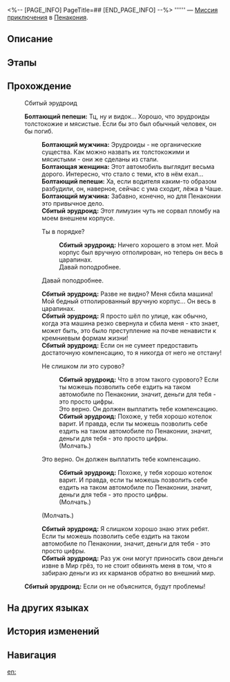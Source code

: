 <%-- [PAGE_INFO]
PageTitle=##
[END_PAGE_INFO] --%>
{{Дополнить|Диалоги.}}
{{Миссия Инфобокс
|id              = 4340102
|Название        = 
|Изображение     = Миссия .png
|Тип             = Миссия приключения
|Событие         = 
|Глава           = 
|Условия         = Завершена [[Миссия Освоения]] «[[Сказания Золотого века]]»
|Персонажи       = Болтающая женщина; Болтающий мужчина; Болтающий пепеши; Первопроходец; Сбитый эрудроид
|СтартЛокация    = [[Пенакония]] — [[Золотой миг]]
|Мир             = Пенакония
|Предыдущая      = 
|Следующая       = 
|Награды         = Конденсированный эфир*2; Кредиты*3 000
}}
'''''' — [[Миссия приключения]] в [[Пенакония]].

==Описание==
{{Описание|<!--официальное описание из Перекрёстка судеб-->}}

==Этапы==


==Прохождение==
{{Дополнить}}

:{{Диалог|?}} Сбитый эрудроид
:'''Болтающий пепеши:''' Тц, ну и видок... Хорошо, что эрудроиды толстокожие и мясистые. Если бы это был обычный человек, он бы погиб.
::'''Болтающий мужчина:''' Эрудроиды - не органические существа. Как можно назвать их толстокожими и мясистыми - они же сделаны из стали.
::'''Болтающая женщина:''' Этот автомобиль выглядит весьма дорого. Интересно, что стало с теми, кто в нём ехал...
::'''Болтающий пепеши:''' Ха, если водителя каким-то образом разбудили, он, наверное, сейчас с ума сходит, лёжа в Чаше.
::'''Болтающий мужчина:''' Забавно, конечно, но для Пенаконии это привычное дело.
::'''Сбитый эрудроид:''' Этот лимузин чуть не сорвал пломбу на моем внешнем корпусе.
::{{Диалог|Стрелка}} Ты в порядке?
:::'''Сбитый эрудроид:''' Ничего хорошего в этом нет. Мой корпус был вручную отполирован, но теперь он весь в царапинах.
:::Давай поподробнее.
::{{Диалог|Стрелка}} Давай поподробнее.
::'''Сбитый эрудроид:''' Разве не видно? Меня сбила машина! Мой бедный отполированный вручную корпус... Он весь в царапинах.
::'''Сбитый эрудроид:''' Я просто шёл по улице, как обычно, когда эта машина резко свернула и сбила меня - кто знает, может быть, это было преступление на почве ненависти к кремниевым формам жизни!
::'''Сбитый эрудроид:''' Если он не сумеет предоставить достаточную компенсацию, то я никогда от него не отстану!
::{{Диалог|Стрелка}} Не слишком ли это сурово?
:::'''Сбитый эрудроид:''' Что в этом такого сурового? Если ты можешь позволить себе ездить на таком автомобиле по Пенаконии, значит, деньги для тебя - это просто цифры.
:::Это верно. Он должен выплатить тебе компенсацию.
:::'''Сбитый эрудроид:''' Похоже, у тебя хорошо котелок варит. И правда, если ты можешь позволить себе ездить на таком автомобиле по Пенаконии, значит, деньги для тебя - это просто цифры.
:::(Молчать.)
::{{Диалог|Стрелка}} Это верно. Он должен выплатить тебе компенсацию.
:::'''Сбитый эрудроид:''' Похоже, у тебя хорошо котелок варит. И правда, если ты можешь позволить себе ездить на таком автомобиле по Пенаконии, значит, деньги для тебя - это просто цифры.
:::(Молчать.)
::{{Диалог|Стрелка}} (Молчать.)
::'''Сбитый эрудроид:''' Я слишком хорошо знаю этих ребят. Если ты можешь позволить себе ездить на таком автомобиле по Пенаконии, значит, деньги для тебя - это просто цифры.
::'''Сбитый эрудроид:''' Раз уж они могут приносить свои деньги извне в Мир грёз, то не стоит обвинять меня в том, что я забираю деньги из их карманов обратно во внешний мир.
::{{tx}}
:'''Сбитый эрудроид:''' Если он не объяснится, будут проблемы!
{{Диалог Конец}}

==На других языках==
{{На других языках
|en   = 
|zhs  = 
|zht  = 
|ja   = 
|ko   = 
|es   = 
|fr   = 
|ru   = 
|th   = 
|vi   = 
|de   = 
|id   = 
|pt   = 
}}

==История изменений==
{{История изменений|3.5}}

==Навигация==
{{Миссия приключения Навбокс|Глава }}

[[en:]]
